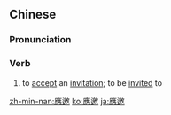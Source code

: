 {{also|应邀}}
==Chinese==
{{zh-forms|s=应邀}}

===Pronunciation===
{{zh-pron
|m=yìngyāo
|c=jing3 jiu1
|mn=èng-iau
|cat=v
}}

===Verb===
{{zh-verb}}

# to [[accept]] an [[invitation]]; to be [[invited]] to

[[zh-min-nan:應邀]]
[[ko:應邀]]
[[ja:應邀]]